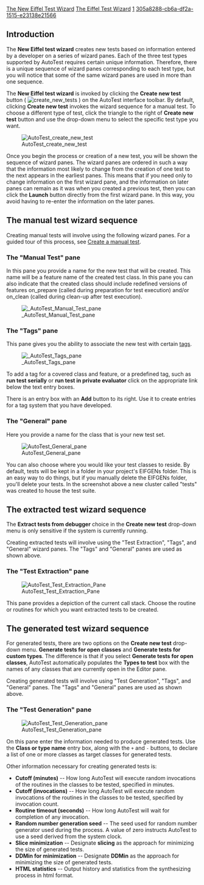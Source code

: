 [[Property:title|The New Eiffel Test Wizard]]
[[Property:link_title|The Eiffel Test Wizard]]
[[Property:weight|1]]
[[Property:uuid|305a8288-cb6a-df2a-1515-e23138e21566]]

==Introduction==


{{note| '''To users of V6.6 and later:''' As of V6.6, the New Eiffel test wizard panes have changed somewhat from this documentation. V6.6 introduces the ability to store certain preferred values for creating tests. The advantage is that one need not enter this information on wizard panes each time a test is created. Because preferred values can be stored, the panes containing the values more likely to change between test creations are presented earlier than other panes. In previous versions, these panes were presented later, as shown in this documentation. The documentation will be updated in the future to reflect the newer wizard sequences and pane layouts. }}


The '''New Eiffel test wizard''' creates new tests based on information entered by a developer on a series of wizard panes. Each of the three test types supported by AutoTest requires certain unique information. Therefore, there is a unique sequence of wizard panes corresponding to each test type, but you will notice that some of the same wizard panes are used in more than one sequence. 

The '''New Eiffel test wizard''' is invoked by clicking the '''Create new test''' button ( [[Image:create new tests]] ) on the AutoTest interface toolbar. By default, clicking '''Create new test''' invokes the wizard sequence for a manual test. To choose a different type of test, click the triangle to the right of '''Create new test''' button and use the drop-down menu to select the specific test type you want.


[[Image:AutoTest create new test]]


Once you begin the process or creation of a new test, you will be shown the sequence of wizard panes. The wizard panes are ordered in such a way that the information most likely to change from the creation of one test to the next appears in the earliest panes. This means that if you need only to change information on the first wizard pane, and the information on later panes can remain as it was when you created a previous test, then you can click the '''Launch''' button directly from the first wizard pane. In this way, you avoid having to re-enter the information on the later panes.


==The manual test wizard sequence==


Creating manual tests will involve using the following wizard panes. For a guided tour of this process, see [[Create a manual test]].


===The "Manual Test" pane===


In this pane you provide a name for the new test that will be created. This name will be a feature name of the created test class. In this pane you can also indicate that the created class should include redefined versions of features <eiffel>on_prepare</eiffel> (called during preparation for test execution) and/or <eiffel>on_clean</eiffel> (called during clean-up after test execution).


[[Image: AutoTest Manual Test pane]]


===The "Tags" pane===

This pane gives you the ability to associate the new test with certain [[Create a manual test#About Tags|tags]].


[[Image: AutoTest Tags pane]]


To add a tag for a covered class and feature, or a predefined tag, such as '''run test serially''' or '''run test in private evaluator''' click on the appropriate link below the text entry boxes.

There is an entry box with an '''Add''' button to its right. Use it to create entries for a tag system that you have developed. 


===The "General" pane===

Here you provide a name for the class that is your new test set. 


[[Image:AutoTest General pane]]


You can also choose where you would like your test classes to reside. By default, tests will be kept in a folder in your project's EIFGENs folder. This is an easy way to do things, but if you manually delete the EIFGENs folder, you'll delete your tests. In the screenshot above a new cluster called "tests" was created to house the test suite.



==The extracted test wizard sequence==


The '''Extract tests from debugger''' choice in the '''Create new test''' drop-down menu is only sensitive if the system is currently running. 

Creating extracted tests will involve using the "Test Extraction", "Tags", and "General" wizard panes. The "Tags" and "General" panes are used as shown above.


===The "Test Extraction" pane===


[[Image:AutoTest Test Extraction Pane]]


This pane provides a depiction of the current call stack. Choose the routine or routines for which you want extracted tests to be created.


==The generated test wizard sequence==

For generated tests, there are two options on the '''Create new test''' drop-down menu. '''Generate tests for open classes''' and '''Generate tests for custom types'''. The difference is that if you select '''Generate tests for open classes''', AutoTest automatically populates the '''Types to test''' box with the names of any classes that are currently open in the Editor pane. 

Creating generated tests will involve using "Test Generation", "Tags", and "General" panes. The "Tags" and "General" panes are used as shown above.


===The "Test Generation" pane===


[[Image:AutoTest Test Generation pane]]


On this pane enter the information needed to produce generated tests. Use the '''Class or type name''' entry box, along with the <code>+</code> and <code>-</code> buttons, to declare a list of one or more classes as target classes for generated tests. 

Other information necessary for creating generated tests is:

*'''Cutoff (minutes)''' -- How long AutoTest will execute random invocations of the routines in the classes to be tested, specified in minutes.
*'''Cutoff (invocations)''' -- How long AutoTest will execute random invocations of the routines in the classes to be tested, specified by invocation count.
*'''Routine timeout (seconds)''' -- How long AutoTest will wait for completion of any invocation.
*'''Random number generation seed''' -- The seed used for random number generator used during the process. A value of zero instructs AutoTest to use a seed derived from the system clock.
*'''Slice minimization''' -- Designate '''slicing''' as the approach for minimizing the size of generated tests.
*'''DDMin for minimization''' -- Designate '''DDMin''' as the approach for minimizing the size of generated tests.
*'''HTML statistics''' -- Output history and statistics from the synthesizing process in html format.


